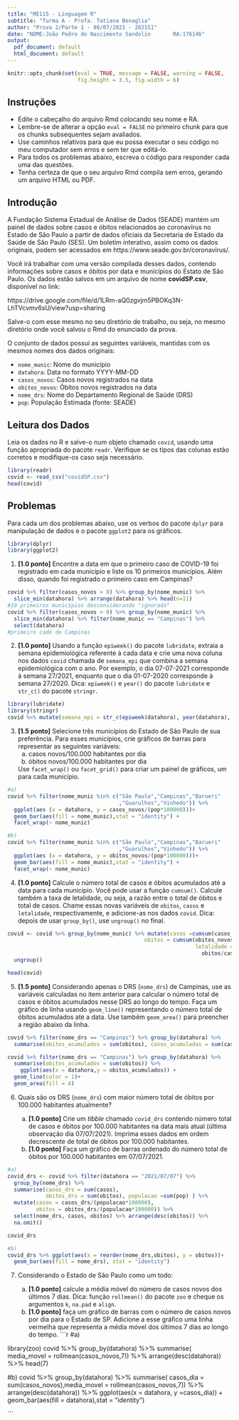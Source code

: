 ```yaml
---
title: "ME115 - Linguagem R"
subtitle: "Turma A - Profa. Tatiana Benaglia"
author: "Prova 2/Parte 1 - 08/07/2021 - 2021S1"
date: "NOME:João Pedro do Nascimento Sandolin       RA:176146" 
output:
  pdf_document: default
  html_document: default
---
```



```r
knitr::opts_chunk$set(eval = TRUE, message = FALSE, warning = FALSE,
                      fig.height = 3.5, fig.width = 6)
```

## Instruções

* Edite o cabeçalho do arquivo Rmd colocando seu nome e RA. 
* Lembre-se de alterar a opção `eval = FALSE` no primeiro chunk para que os chunks subsequentes sejam avaliados.
* Use caminhos relativos para que eu possa executar o seu código no meu computador sem erros e sem ter que editá-lo.
* Para todos os problemas abaixo, escreva o código para responder cada uma das questões. 
* Tenha certeza de que o seu arquivo Rmd compila sem erros, gerando um arquivo HTML ou PDF.


## Introdução

A Fundação Sistema Estadual de Análise de Dados (SEADE) mantém um painel de dados sobre casos e óbitos relacionados ao coronavírus no Estado de São Paulo a partir de dados oficiais da Secretaria de Estado da Saúde de São Paulo (SES). Um boletim interativo, assim como os dados originais, podem ser acessados em https://www.seade.gov.br/coronavirus/. 

Você irá trabalhar com uma versão compilada desses dados, contendo informações sobre casos e óbitos por data e municípios do Estato de São Paulo. Os dados estão salvos em um  arquivo de nome **covidSP.csv**, disponível no link: 

https://drive.google.com/file/d/1LRm-aQ0zgvjm5PBOKq3N-LhTVcvmv6sU/view?usp=sharing

Salve-o com esse mesmo no seu diretório de trabalho, ou seja, no mesmo diretório onde você salvou o Rmd do enunciado da prova. 

O conjunto de dados possui as seguintes variáveis, mantidas com os mesmos nomes dos dados originais:

* `nome_munic`: Nome do município
* `datahora`:	Data no formato YYYY-MM-DD
* `casos_novos`: Casos novos registrados na data
* `obitos_novos`:	Óbitos novos registrados na data
* `nome_drs`: Nome do Departamento Regional de Saúde (DRS)
* `pop`: População Estimada (fonte: SEADE)


## Leitura dos Dados

Leia os dados no R e salve-o num objeto chamado `covid`, usando uma função apropriada do pacote `readr`. Verifique se os tipos das colunas estão corretos e modifique-os caso seja necessário. 

```r
library(readr)
covid <- read_csv("covidSP.csv")
head(covid)
```

\newpage

## Problemas

Para cada um dos problemas abaixo, use os verbos do pacote `dplyr` para manipulação de dados e o pacote `ggplot2` para os gráficos. 
```r
library(dplyr)
library(ggplot2)
```


1. **[1.0 ponto]** Encontre a data em que o primeiro caso de COVID-19 foi registrado em cada município e liste os 10 primeiros municípios. Além disso, quando foi registrado o primeiro caso em Campinas? 
```r
covid %>% filter(casos_novos > 0) %>% group_by(nome_munic) %>%
  slice_min(datahora) %>% arrange(datahora) %>% head(n=11)
#10 primeiros municípios desconsiderando "ignorado"
covid %>% filter(casos_novos > 0) %>% group_by(nome_munic) %>%
  slice_min(datahora) %>% filter(nome_munic == "Campinas") %>%
  select(datahora)
#primeiro cado de Campinas
```


2. **[1.0 ponto]** Usando a função `epiweek()` do pacote `lubridate`, extraia a semana epidemiológica referente à cada data e crie uma nova coluna nos dados `covid` chamada de `semana_epi` que combina a semana epidemiológica com o ano. Por exemplo, o dia 07-07-2021 corresponde à semana 27/2021, enquanto que o dia 01-07-2020 corresponde à semana 27/2020. Dica: `epiweek()` e `year()` do pacote `lubridate` e `str_c()` do pacote `stringr`. 
```r
library(lubridate)
library(stringr)
covid %>% mutate(semana_epi = str_c(epiweek(datahora), year(datahora), sep = "/"))

```



3. **[1.5 ponto]** Selecione três municípios do Estado de São Paulo de sua preferência. Para esses municípios, crie gráficos de barras para representar as seguintes variáveis: 
    (a) casos novos/100.000 habitantes por dia 
    (b) óbitos novos/100.000 habitantes por dia 
    
    Use `facet_wrap()` ou `facet_grid()` para criar um painel de gráficos, um para cada  município. 

```r
#a)
covid %>% filter(nome_munic %in% c("São Paulo","Campinas","Barueri"
                                   ,"Guarulhos","Vinhedo")) %>%
  ggplot(aes (x = datahora, y = casos_novos/(pop*100000)))+
  geom_bar(aes(fill = nome_munic),stat = "identity") +
  facet_wrap(~ nome_munic)

#b)
covid %>% filter(nome_munic %in% c("São Paulo","Campinas","Barueri"
                                   ,"Guarulhos","Vinhedo")) %>%
  ggplot(aes (x = datahora, y = obitos_novos/(pop*100000)))+
  geom_bar(aes(fill = nome_munic),stat = "identity") +
  facet_wrap(~ nome_munic)

```

    

4. **[1.0 ponto]** Calcule o número total de casos e óbitos acumulados até a data para cada município. Você pode usar a função `cumsum()`. Calcule também a taxa de letalidade, ou seja, a razão entre o total de óbitos e total de casos. Chame essas novas variáveis de `obitos`, `casos` e `letalidade`, respectivamente, e adicione-as nos dados `covid`. Dica: depois de usar `group_by()`, use `ungroup()` no final.

```r
covid <- covid %>% group_by(nome_munic) %>% mutate(casos =cumsum(casos_novos),
                                           obitos = cumsum(obitos_novos),
                                                           letalidade =
                                                             obitos/casos) %>%
  ungroup() 

head(covid)
```


5. **[1.5 ponto]** Considerando apenas o DRS (`nome_drs`) de Campinas, use as variáveis calculadas no item anterior para calcular o número total de casos e óbitos acumulados nesse DRS ao longo do tempo. Faça um gráfico de linha usando `geom_line()` representando o número total de óbitos acumulados até a data. Use também `geom_area()` para preencher a região abaixo da linha.

```r
covid %>% filter(nome_drs == "Campinas") %>% group_by(datahora) %>%
  summarise(obitos_acumulados = sum(obitos), casos_acumuladas = sum(casos))

covid %>% filter(nome_drs == "Campinas") %>% group_by(datahora) %>%
  summarise(obitos_acumulados = sum(obitos)) %>%
    ggplot(aes(x = datahora,y = obitos_acumulados)) +
  geom_line(color = 1)+
  geom_area(fill = 4)


```



6.  Quais são os DRS (`nome_drs`) com maior número total de óbitos por 100.000 habitantes atualmente?

    (a) **[1.0 ponto]** Crie um *tibble* chamado `covid_drs` contendo número total de casos e óbitos por 100.000 habitantes na data mais atual (última observação dia 07/07/2021). Imprima esses dados em ordem decrescente de total de óbitos por 100.000 habitantes.
    (b) **[1.0 ponto]** Faça um gráfico de barras ordenado do número total de óbitos por 100.000 habitantes em 07/07/2021. 
    

```r
#a)
covid_drs <- covid %>% filter(datahora == "2021/07/07") %>%
  group_by(nome_drs) %>%
  summarise(casos_drs = sum(casos),
            obitos_drs = sum(obitos), populacao =sum(pop) ) %>%
  mutate(casos = casos_drs/(populacao*100000),
         obitos = obitos_drs/(populacao*100000)) %>%
  select(nome_drs, casos, obitos) %>% arrange(desc(obitos)) %>%
  na.omit()

covid_drs

#b)
covid_drs %>% ggplot(aes(x = reorder(nome_drs,obitos), y = obitos))+
  geom_bar(aes(fill = nome_drs), stat = "identity")
```


7. Considerando o Estado de São Paulo como um todo:
    
    (a) **[1.0 ponto]** calcule a média móvel do número de casos novos dos últimos 7 dias. Dica: função `rollmean()` do pacote `zoo` e cheque os argumentos `k`, `na.pad` e `align`.  
    (b) **[1.0 ponto]** faça um gráfico de barras com o número de casos novos por dia para o Estado de SP. Adicione a esse gráfico uma linha vermelha que representa a média móvel dos últimos 7 dias ao longo do tempo.
```r
#a)

library(zoo)
covid  %>% group_by(datahora) %>% summarise( media_movel = rollmean(casos_novos,7)) %>%
  arrange(desc(datahora)) %>% head(7)


#b)
covid  %>% group_by(datahora) %>% summarise( casos_dia = sum(casos_novos),media_movel = rollmean(casos_novos,7)) %>%
  arrange(desc(datahora)) %>%
  ggplot(aes(x = datahora, y =casos_dia)) +
  geom_bar(aes(fill = datahora),stat = "identity")

```
    
